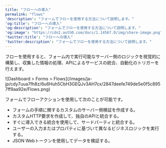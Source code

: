 ---
title: "フローへの導入"
permalink: "flows"
'description': "フォームでフローを使用する方法について説明します。"
'og:title': "フローへの導入"
'og:description': "フォームでフローを使用する方法について説明します。"
'og:image': "https://cdn2.auth0.com/docs/1.14567.0/img/share-image.png"
'twitter:title': "フローへの導入"
'twitter:description': "フォームでフローを使用する方法について説明します。"
---

フローを使用すると、フォーム内で実行可能なサーバー側のロジックを視覚的に構築し、収集した情報の処理、APIによるサービスの統合、自動化のトリガーを行えます。

<Frame>![Dashboard > Forms > Flows](/images/ja-jp/cdy7uua7fh8z/6u6Huh5CbH3GEQJv3AH7cx/2847deefe749de5e0f5c8957ff9aa92e/Flows.png)</Frame>

フォームでフローアクションを使用して次のことが可能です。

* フォームの手順に関するカスタムのサーバー側検証を作成する。
* カスタムHTTP要求を作成して、独自のAPIと統合する。
* すぐに導入できる統合を使用して、サードパーティと統合する。
* ユーザーの入力またはプロパティに基づいて異なるビジネスロジックを実行する。
* JSON Webトークンを使用してデータを検証する。